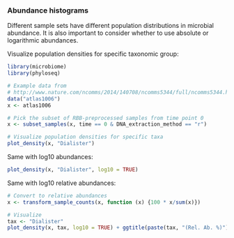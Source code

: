 ### Abundance histograms

Different sample sets have different population distributions in
microbial abundance. It is also important to consider whether to use
absolute or logarithmic abundances.


Visualize population densities for specific taxonomic group:

```r
library(microbiome)
library(phyloseq)

# Example data from
# http://www.nature.com/ncomms/2014/140708/ncomms5344/full/ncomms5344.html
data("atlas1006")
x <- atlas1006

# Pick the subset of RBB-preprocessed samples from time point 0
x <- subset_samples(x, time == 0 & DNA_extraction_method == "r")

# Visualize population densities for specific taxa
plot_density(x, "Dialister")
```


Same with log10 abundances:

```r
plot_density(x, "Dialister", log10 = TRUE)
```


Same with log10 relative abundances:

```r
# Convert to relative abundances
x <- transform_sample_counts(x, function (x) {100 * x/sum(x)})

# Visualize
tax <- "Dialister"
plot_density(x, tax, log10 = TRUE) + ggtitle(paste(tax, "(Rel. Ab. %)"))
```

